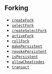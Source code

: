## Forking

- [`createFork`](/reference/cheatcodes/create-fork.mdx)
- [`selectFork`](/reference/cheatcodes/select-fork.mdx)
- [`createSelectFork`](/reference/cheatcodes/create-select-fork.mdx)
- [`activeFork`](/reference/cheatcodes/active-fork.mdx)
- [`rollFork`](/reference/cheatcodes/roll-fork.mdx)
- [`makePersistent`](/reference/cheatcodes/make-persistent.mdx)
- [`revokePersistent`](/reference/cheatcodes/revoke-persistent.mdx)
- [`isPersistent`](/reference/cheatcodes/is-persistent.mdx)
- [`allowCheatcodes`](/reference/cheatcodes/allow-cheatcodes.mdx)
- [`transact`](/reference/cheatcodes/transact.mdx)
